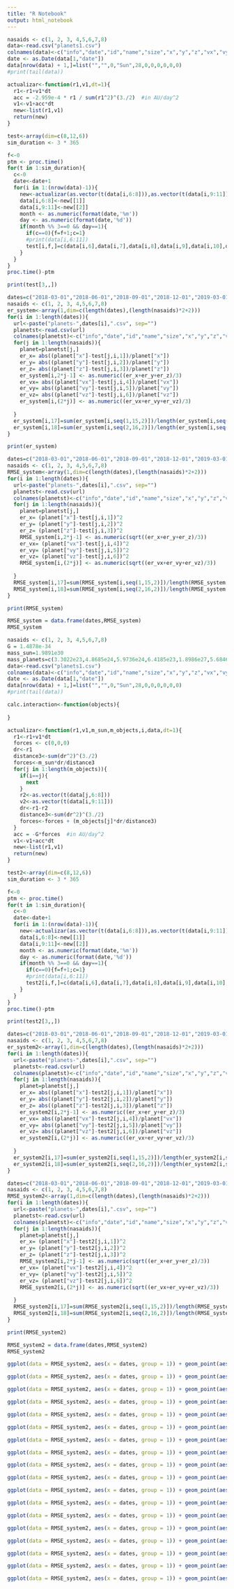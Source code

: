 ```yaml
---
title: "R Notebook"
output: html_notebook
---
```



```r

nasaids <- c(1, 2, 3, 4,5,6,7,8)
data<-read.csv("planets1.csv")
colnames(data)<-c("info","date","id","name","size","x","y","z","vx","vy","vz")
date <- as.Date(data[1,"date"])
data[nrow(data) + 1,]=list("","",0,"Sun",28,0,0,0,0,0,0)
#print(tail(data))

actualizar<-function(r1,v1,dt=1){
  r1<-r1+v1*dt
  acc = -2.959e-4 * r1 / sum(r1^2)^(3./2)  #in AU/day^2
  v1<-v1+acc*dt
  new<-list(r1,v1)
  return(new)
}

test<-array(dim=c(8,12,6))
sim_duration <- 3 * 365

f<-0
ptm <- proc.time()
for(t in 1:sim_duration){
  c<-0
  date<-date+1
  for(i in 1:(nrow(data)-1)){
    new<-actualizar(as.vector(t(data[i,6:8])),as.vector(t(data[i,9:11])))
    data[i,6:8]<-new[[1]]
    data[i,9:11]<-new[[2]]
    month <- as.numeric(format(date,'%m'))
    day <- as.numeric(format(date,'%d'))
    if(month %% 3==0 && day==1){
      if(c==0){f=f+1;c=1}
      #print(data[i,6:11])
      test[i,f,]=c(data[i,6],data[i,7],data[i,8],data[i,9],data[i,10],data[i,11])
    }
  }
}
proc.time()-ptm
```

```r
print(test[3,,])
```



```r
dates=c("2018-03-01","2018-06-01","2018-09-01","2018-12-01","2019-03-01","2019-06-01","2019-09-01","2019-12-01","2020-03-01","2020-06-01","2020-09-01","2020-12-01")
nasaids <- c(1, 2, 3, 4,5,6,7,8)
er_system<-array(1,dim=c(length(dates),(length(nasaids)*2+2)))
for(i in 1:length(dates)){
  url<-paste("planets-",dates[i],".csv", sep="")
  planetst<-read.csv(url)
  colnames(planetst)<-c("info","date","id","name","size","x","y","z","vx","vy","vz")
  for(j in 1:length(nasaids)){
    planet=planetst[j,]
    er_x= abs((planet["x"]-test[j,i,1])/planet["x"])
    er_y= abs((planet["y"]-test[j,i,2])/planet["y"])
    er_z= abs((planet["z"]-test[j,i,3])/planet["z"])
    er_system[i,2*j-1] <- as.numeric((er_x+er_y+er_z)/3)
    er_vx= abs((planet["vx"]-test[j,i,4])/planet["vx"])
    er_vy= abs((planet["vy"]-test[j,i,5])/planet["vy"])
    er_vz= abs((planet["vz"]-test[j,i,6])/planet["vz"])
    er_system[i,(2*j)] <- as.numeric((er_vx+er_vy+er_vz)/3)
    
  }
  er_system[i,17]=sum(er_system[i,seq(1,15,2)])/length(er_system[i,seq(1,15,2)])
  er_system[i,18]=sum(er_system[i,seq(2,16,2)])/length(er_system[i,seq(2,16,2)])
}

```


```r
print(er_system)
```

```r
dates=c("2018-03-01","2018-06-01","2018-09-01","2018-12-01","2019-03-01","2019-06-01","2019-09-01","2019-12-01","2020-03-01","2020-06-01","2020-09-01","2020-12-01")
nasaids <- c(1, 2, 3, 4,5,6,7,8)
RMSE_system<-array(1,dim=c(length(dates),(length(nasaids)*2+2)))
for(i in 1:length(dates)){
  url<-paste("planets-",dates[i],".csv", sep="")
  planetst<-read.csv(url)
  colnames(planetst)<-c("info","date","id","name","size","x","y","z","vx","vy","vz")
  for(j in 1:length(nasaids)){
    planet=planetst[j,]
    er_x= (planet["x"]-test[j,i,1])^2
    er_y= (planet["y"]-test[j,i,2])^2
    er_z= (planet["z"]-test[j,i,3])^2
    RMSE_system[i,2*j-1] <- as.numeric(sqrt((er_x+er_y+er_z)/3))
    er_vx= (planet["vx"]-test[j,i,4])^2
    er_vy= (planet["vy"]-test[j,i,5])^2
    er_vz= (planet["vz"]-test[j,i,6])^2
    RMSE_system[i,(2*j)] <- as.numeric(sqrt((er_vx+er_vy+er_vz)/3))
    
  }
  RMSE_system[i,17]=sum(RMSE_system[i,seq(1,15,2)])/length(RMSE_system[i,seq(1,15,2)])
  RMSE_system[i,18]=sum(RMSE_system[i,seq(2,16,2)])/length(RMSE_system[i,seq(2,16,2)])
}

```


```r
print(RMSE_system)
```


```r
RMSE_system = data.frame(dates,RMSE_system)
RMSE_system
```



```r
nasaids <- c(1, 2, 3, 4,5,6,7,8)
G = 1.4878e-34
mass_sun=1.9891e30
mass_planets=c(3.3022e23,4.8685e24,5.9736e24,6.4185e23,1.8986e27,5.6846e26,8.6810e25,10.243e25)
data<-read.csv("planets1.csv")
colnames(data)<-c("info","date","id","name","size","x","y","z","vx","vy","vz")
date <- as.Date(data[1,"date"])
data[nrow(data) + 1,]=list("","",0,"Sun",28,0,0,0,0,0,0)
#print(tail(data))

calc.interaction<-function(objects){
  
}

actualizar<-function(r1,v1,m_sun,m_objects,i,data,dt=1){
  r1<-r1+v1*dt
  forces <- c(0,0,0)
  dr<-r1
  distance3<-sum(dr^2)^(3./2)
  forces<-m_sun*dr/distance3
  for(j in 1:length(m_objects)){
    if(i==j){
      next
    }
    r2<-as.vector(t(data[j,6:8]))
    v2<-as.vector(t(data[i,9:11]))
    dr<-r1-r2
    distance3<-sum(dr^2)^(3./2)
    forces<-forces + (m_objects[j]*dr/distance3)
  }
  acc = -G*forces  #in AU/day^2
  v1<-v1+acc*dt
  new<-list(r1,v1)
  return(new)
}

test2<-array(dim=c(8,12,6))
sim_duration <- 3 * 365

f<-0
ptm <- proc.time()
for(t in 1:sim_duration){
  c<-0
  date<-date+1
  for(i in 1:(nrow(data)-1)){
    new<-actualizar(as.vector(t(data[i,6:8])),as.vector(t(data[i,9:11])),mass_sun,mass_planets,i,data)
    data[i,6:8]<-new[[1]]
    data[i,9:11]<-new[[2]]
    month <- as.numeric(format(date,'%m'))
    day <- as.numeric(format(date,'%d'))
    if(month %% 3==0 && day==1){
      if(c==0){f=f+1;c=1}
      #print(data[i,6:11])
      test2[i,f,]=c(data[i,6],data[i,7],data[i,8],data[i,9],data[i,10],data[i,11])
    }
  }
}
proc.time()-ptm
```

```r
print(test2[3,,])
```

```r
dates=c("2018-03-01","2018-06-01","2018-09-01","2018-12-01","2019-03-01","2019-06-01","2019-09-01","2019-12-01","2020-03-01","2020-06-01","2020-09-01","2020-12-01")
nasaids <- c(1, 2, 3, 4,5,6,7,8)
er_system2<-array(1,dim=c(length(dates),(length(nasaids)*2+2)))
for(i in 1:length(dates)){
  url<-paste("planets-",dates[i],".csv", sep="")
  planetst<-read.csv(url)
  colnames(planetst)<-c("info","date","id","name","size","x","y","z","vx","vy","vz")
  for(j in 1:length(nasaids)){
    planet=planetst[j,]
    er_x= abs((planet["x"]-test2[j,i,1])/planet["x"])
    er_y= abs((planet["y"]-test2[j,i,2])/planet["y"])
    er_z= abs((planet["z"]-test2[j,i,3])/planet["z"])
    er_system2[i,2*j-1] <- as.numeric((er_x+er_y+er_z)/3)
    er_vx= abs((planet["vx"]-test2[j,i,4])/planet["vx"])
    er_vy= abs((planet["vy"]-test2[j,i,5])/planet["vy"])
    er_vz= abs((planet["vz"]-test2[j,i,6])/planet["vz"])
    er_system2[i,(2*j)] <- as.numeric((er_vx+er_vy+er_vz)/3)
    
  }
  er_system2[i,17]=sum(er_system2[i,seq(1,15,2)])/length(er_system2[i,seq(1,15,2)])
  er_system2[i,18]=sum(er_system2[i,seq(2,16,2)])/length(er_system2[i,seq(2,16,2)])
}

```


```r
dates=c("2018-03-01","2018-06-01","2018-09-01","2018-12-01","2019-03-01","2019-06-01","2019-09-01","2019-12-01","2020-03-01","2020-06-01","2020-09-01","2020-12-01")
nasaids <- c(1, 2, 3, 4,5,6,7,8)
RMSE_system2<-array(1,dim=c(length(dates),(length(nasaids)*2+2)))
for(i in 1:length(dates)){
  url<-paste("planets-",dates[i],".csv", sep="")
  planetst<-read.csv(url)
  colnames(planetst)<-c("info","date","id","name","size","x","y","z","vx","vy","vz")
  for(j in 1:length(nasaids)){
    planet=planetst[j,]
    er_x= (planet["x"]-test2[j,i,1])^2
    er_y= (planet["y"]-test2[j,i,2])^2
    er_z= (planet["z"]-test2[j,i,3])^2
    RMSE_system2[i,2*j-1] <- as.numeric(sqrt((er_x+er_y+er_z)/3))
    er_vx= (planet["vx"]-test2[j,i,4])^2
    er_vy= (planet["vy"]-test2[j,i,5])^2
    er_vz= (planet["vz"]-test2[j,i,6])^2
    RMSE_system2[i,(2*j)] <- as.numeric(sqrt((er_vx+er_vy+er_vz)/3))
    
  }
  RMSE_system2[i,17]=sum(RMSE_system2[i,seq(1,15,2)])/length(RMSE_system2[i,seq(1,15,2)])
  RMSE_system2[i,18]=sum(RMSE_system2[i,seq(2,16,2)])/length(RMSE_system2[i,seq(2,16,2)])
}

```


```r
print(RMSE_system2)
```


```r
RMSE_system2 = data.frame(dates,RMSE_system2)
RMSE_system2
```


```r
ggplot(data = RMSE_system2, aes(x = dates, group = 1)) + geom_point(aes(y=X1, col="Segundo Modelo")) + geom_line(aes(y = X1, color="Segundo Modelo")) + geom_point(data = RMSE_system, aes(x = dates, y = X1, group = 1, col="Primer Modelo")) + geom_line(data = RMSE_system, aes(x = dates, y = X1, group = 1, col="Primer Modelo")) + labs(x = "Trimestres (2018-2020)", y = "Error posición", title = "RMSE para la posición de Mercurio")  +  scale_colour_manual("", breaks = c("Primer Modelo", "Segundo Modelo"), values = c("orange3", "navy"))

ggplot(data = RMSE_system2, aes(x = dates, group = 1)) + geom_point(aes(y=X3, col="Segundo Modelo")) + geom_line(aes(y = X3, color="Segundo Modelo")) + geom_point(data = RMSE_system, aes(x = dates, y = X3, group = 1, col="Primer Modelo")) + geom_line(data = RMSE_system, aes(x = dates, y = X3, group = 1, col="Primer Modelo")) + labs(x = "Trimestres (2018-2020)", y = "Error posición", title = "RMSE para la posición de Venus")  +  scale_colour_manual("", breaks = c("Primer Modelo", "Segundo Modelo"), values = c("orange3", "navy"))

ggplot(data = RMSE_system2, aes(x = dates, group = 1)) + geom_point(aes(y=X5, col="Segundo Modelo")) + geom_line(aes(y = X5, color="Segundo Modelo")) + geom_point(data = RMSE_system, aes(x = dates, y = X5, group = 1, col="Primer Modelo")) + geom_line(data = RMSE_system, aes(x = dates, y = X5, group = 1, col="Primer Modelo")) + labs(x = "Trimestres (2018-2020)", y = "Error posición", title = "RMSE para la posición de la Tierra")  +  scale_colour_manual("", breaks = c("Primer Modelo", "Segundo Modelo"), values = c("orange3", "navy"))

ggplot(data = RMSE_system2, aes(x = dates, group = 1)) + geom_point(aes(y=X7, col="Segundo Modelo")) + geom_line(aes(y = X7, color="Segundo Modelo")) + geom_point(data = RMSE_system, aes(x = dates, y = X7, group = 1, col="Primer Modelo")) + geom_line(data = RMSE_system, aes(x = dates, y = X7, group = 1, col="Primer Modelo")) + labs(x = "Trimestres (2018-2020)", y = "Error posición", title = "RMSE para la posición de Marte")  +  scale_colour_manual("", breaks = c("Primer Modelo", "Segundo Modelo"), values = c("orange3", "navy"))

ggplot(data = RMSE_system2, aes(x = dates, group = 1)) + geom_point(aes(y=X9, col="Segundo Modelo")) + geom_line(aes(y = X9, color="Segundo Modelo")) + geom_point(data = RMSE_system, aes(x = dates, y = X9, group = 1, col="Primer Modelo")) + geom_line(data = RMSE_system, aes(x = dates, y = X9, group = 1, col="Primer Modelo")) + labs(x = "Trimestres (2018-2020)", y = "Error posición", title = "RMSE para la posición de Júpiter")  +  scale_colour_manual("", breaks = c("Primer Modelo", "Segundo Modelo"), values = c("orange3", "navy"))

ggplot(data = RMSE_system2, aes(x = dates, group = 1)) + geom_point(aes(y=X11, col="Segundo Modelo")) + geom_line(aes(y = X11, color="Segundo Modelo")) + geom_point(data = RMSE_system, aes(x = dates, y = X11, group = 1, col="Primer Modelo")) + geom_line(data = RMSE_system, aes(x = dates, y = X11, group = 1, col="Primer Modelo")) + labs(x = "Trimestres (2018-2020)", y = "Error posición", title = "RMSE para la posición de Saturno")  +  scale_colour_manual("", breaks = c("Primer Modelo", "Segundo Modelo"), values = c("orange3", "navy"))

ggplot(data = RMSE_system2, aes(x = dates, group = 1)) + geom_point(aes(y=X13, col="Segundo Modelo")) + geom_line(aes(y = X13, color="Segundo Modelo")) + geom_point(data = RMSE_system, aes(x = dates, y = X13, group = 1, col="Primer Modelo")) + geom_line(data = RMSE_system, aes(x = dates, y = X13, group = 1, col="Primer Modelo")) + labs(x = "Trimestres (2018-2020)", y = "Error posición", title = "RMSE para la posición de Urano")  +  scale_colour_manual("", breaks = c("Primer Modelo", "Segundo Modelo"), values = c("orange3", "navy"))

ggplot(data = RMSE_system2, aes(x = dates, group = 1)) + geom_point(aes(y=X15, col="Segundo Modelo")) + geom_line(aes(y = X15, color="Segundo Modelo")) + geom_point(data = RMSE_system, aes(x = dates, y = X15, group = 1, col="Primer Modelo")) + geom_line(data = RMSE_system, aes(x = dates, y = X15, group = 1, col="Primer Modelo")) + labs(x = "Trimestres (2018-2020)", y = "Error posición", title = "RMSE para la posición de Neptuno")  +  scale_colour_manual("", breaks = c("Primer Modelo", "Segundo Modelo"), values = c("orange3", "navy"))
```

```r
ggplot(data = RMSE_system2, aes(x = dates, group = 1)) + geom_point(aes(y=X2, col="Segundo Modelo")) + geom_line(aes(y = X2, color="Segundo Modelo")) + geom_point(data = RMSE_system, aes(x = dates, y = X2, group = 1, col="Primer Modelo")) + geom_line(data = RMSE_system, aes(x = dates, y = X2, group = 1, col="Primer Modelo")) + labs(x = "Trimestres (2018-2020)", y = "Error velocidad", title = "RMSE para la velocidad de Mercurio")  +  scale_colour_manual("", breaks = c("Primer Modelo", "Segundo Modelo"), values = c("orange3", "navy"))

ggplot(data = RMSE_system2, aes(x = dates, group = 1)) + geom_point(aes(y=X4, col="Segundo Modelo")) + geom_line(aes(y = X4, color="Segundo Modelo")) + geom_point(data = RMSE_system, aes(x = dates, y = X4, group = 1, col="Primer Modelo")) + geom_line(data = RMSE_system, aes(x = dates, y = X4, group = 1, col="Primer Modelo")) + labs(x = "Trimestres (2018-2020)", y = "Error velocidad", title = "RMSE para la velocidad de Venus")  +  scale_colour_manual("", breaks = c("Primer Modelo", "Segundo Modelo"), values = c("orange3", "navy"))

ggplot(data = RMSE_system2, aes(x = dates, group = 1)) + geom_point(aes(y=X6, col="Segundo Modelo")) + geom_line(aes(y = X6, color="Segundo Modelo")) + geom_point(data = RMSE_system, aes(x = dates, y = X6, group = 1, col="Primer Modelo")) + geom_line(data = RMSE_system, aes(x = dates, y = X6, group = 1, col="Primer Modelo")) + labs(x = "Trimestres (2018-2020)", y = "Error velocidad", title = "RMSE para la velocidad de la Tierra")  +  scale_colour_manual("", breaks = c("Primer Modelo", "Segundo Modelo"), values = c("orange3", "navy"))

ggplot(data = RMSE_system2, aes(x = dates, group = 1)) + geom_point(aes(y=X8, col="Segundo Modelo")) + geom_line(aes(y = X8, color="Segundo Modelo")) + geom_point(data = RMSE_system, aes(x = dates, y = X8, group = 1, col="Primer Modelo")) + geom_line(data = RMSE_system, aes(x = dates, y = X8, group = 1, col="Primer Modelo")) + labs(x = "Trimestres (2018-2020)", y = "Error velocidad", title = "RMSE para la velocidad de Marte")  +  scale_colour_manual("", breaks = c("Primer Modelo", "Segundo Modelo"), values = c("orange3", "navy"))

ggplot(data = RMSE_system2, aes(x = dates, group = 1)) + geom_point(aes(y=X10, col="Segundo Modelo")) + geom_line(aes(y = X10, color="Segundo Modelo")) + geom_point(data = RMSE_system, aes(x = dates, y = X10, group = 1, col="Primer Modelo")) + geom_line(data = RMSE_system, aes(x = dates, y = X10, group = 1, col="Primer Modelo")) + labs(x = "Trimestres (2018-2020)", y = "Error velocidad", title = "RMSE para la velocidad de Júpiter")  +  scale_colour_manual("", breaks = c("Primer Modelo", "Segundo Modelo"), values = c("orange3", "navy"))

ggplot(data = RMSE_system2, aes(x = dates, group = 1)) + geom_point(aes(y=X12, col="Segundo Modelo")) + geom_line(aes(y = X12, color="Segundo Modelo")) + geom_point(data = RMSE_system, aes(x = dates, y = X12, group = 1, col="Primer Modelo")) + geom_line(data = RMSE_system, aes(x = dates, y = X12, group = 1, col="Primer Modelo")) + labs(x = "Trimestres (2018-2020)", y = "Error velocidad", title = "RMSE para la velocidad de Saturno")  +  scale_colour_manual("", breaks = c("Primer Modelo", "Segundo Modelo"), values = c("orange3", "navy"))

ggplot(data = RMSE_system2, aes(x = dates, group = 1)) + geom_point(aes(y=X14, col="Segundo Modelo")) + geom_line(aes(y = X14, color="Segundo Modelo")) + geom_point(data = RMSE_system, aes(x = dates, y = X14, group = 1, col="Primer Modelo")) + geom_line(data = RMSE_system, aes(x = dates, y = X14, group = 1, col="Primer Modelo")) + labs(x = "Trimestres (2018-2020)", y = "Error velocidad", title = "RMSE para la velocidad de Urano")  +  scale_colour_manual("", breaks = c("Primer Modelo", "Segundo Modelo"), values = c("orange3", "navy"))

ggplot(data = RMSE_system2, aes(x = dates, group = 1)) + geom_point(aes(y=X16, col="Segundo Modelo")) + geom_line(aes(y = X16, color="Segundo Modelo")) + geom_point(data = RMSE_system, aes(x = dates, y = X16, group = 1, col="Primer Modelo")) + geom_line(data = RMSE_system, aes(x = dates, y = X16, group = 1, col="Primer Modelo")) + labs(x = "Trimestres (2018-2020)", y = "Error velocidad", title = "RMSE para la velocidad de Neptuno")  +  scale_colour_manual("", breaks = c("Primer Modelo", "Segundo Modelo"), values = c("orange3", "navy"))

```

```r

ggplot(data = RMSE_system2, aes(x = dates, group = 1)) + geom_point(aes(y=X17, col="Segundo Modelo")) + geom_line(aes(y = X17, color="Segundo Modelo")) + geom_point(data = RMSE_system, aes(x = dates, y = X17, group = 1, col="Primer Modelo")) + geom_line(data = RMSE_system, aes(x = dates, y = X17, group = 1, col="Primer Modelo")) + labs(x = "Trimestres (2018-2020)", y = "Error posición", title = "RMSE promedio para la posición de los Planetas")  +  scale_colour_manual("", breaks = c("Primer Modelo", "Segundo Modelo"), values = c("orange3", "navy"))

ggplot(data = RMSE_system2, aes(x = dates, group = 1)) + geom_point(aes(y=X18, col="Segundo Modelo")) + geom_line(aes(y = X18, color="Segundo Modelo")) + geom_point(data = RMSE_system, aes(x = dates, y = X18, group = 1, col="Primer Modelo")) + geom_line(data = RMSE_system, aes(x = dates, y = X18, group = 1, col="Primer Modelo")) + labs(x = "Trimestres (2018-2020)", y = "Error velocidad", title = "RMSE promedio para la velocidad de los Planetas")  +  scale_colour_manual("", breaks = c("Primer Modelo", "Segundo Modelo"), values = c("orange3", "navy"))
```





